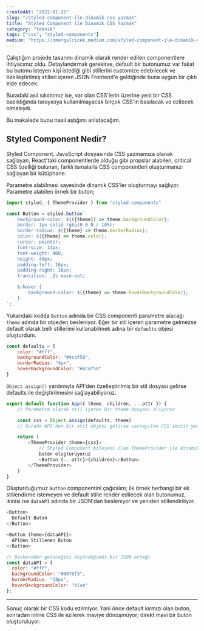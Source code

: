 ```yaml
---
createdAt: "2022-01-25"
slug: "/styled-component-ile-dinamik-css-yazmak"
title: "Styled Component ile Dinamik CSS Yazmak"
category: "teknik"
tags: ["css", "styled-components"]
medium: "https://omergulcicek.medium.com/styled-component-ile-dinamik-css-yazmak-8c8c8c8c8c8c"
---
```


Çalıştığım projede tasarımı dinamik olarak render edilen componentlere ihtiyacımız oldu. Detaylandırmak gerekirse, default bir butonumuz var fakat bu butonu isteyen kişi istediği gibi stillerini customize edebilecek ve özelleştirilmiş stilleri içeren JSON Frontend'e geldiğinde buna uygun bir çıktı elde edecek.

Buradaki asıl sıkıntımız ise, var olan CSS'lerin üzerine yeni bir CSS basıldığında tarayıcıya kullanılmayacak birçok CSS'in basılacak ve ezilecek olmasıydı.

Bu makalede bunu nasıl aştığımı anlatacağım.

## Styled Component Nedir?

Styled Component, JavaScript dosyasında CSS yazmamıza olanak sağlayan, React'taki componentlerde olduğu gibi propslar alabilen, critical CSS özelliği bulunan, farklı temalarla CSS componentleri oluşturmanızı sağlayan bir kütüphane.

Parametre alabilmesi sayesinde dinamik CSS'ler oluşturmayı sağlıyor. Parametre alabilen örnek bir buton;

```js
import styled, { ThemeProvider } from "styled-components"

const Button = styled.button`
    background-color: ${({theme}) => theme.backgroundColor};
    border: 1px solid rgba(0 0 0 / 10%);
    border-radius: ${{theme} => theme.borderRadius};
    color: ${{theme} => theme.color};
    cursor: pointer;
    font-size: 14px;
    font-weight: 400;
    height: 40px;
    padding-left: 16px;
    padding-right: 16px;
    transition: .2s ease-out;

    &:hover {
        background-color: ${{theme} => theme.hoverBackgroundColor};
    }
`;
```

Yukarıdaki kodda `Button` adında bir CSS componenti parametre alacağı `theme` adında bir objeden besleniyor. Eğer bir stil içeren parametre gelmezse default olarak belli stillerimi kullanabilmek adına bir `defaults` objesi oluşturdum.

```js
const defaults = {
	color: "#fff",
	backgroundColor: "#4caf50",
	borderRadius: "4px",
	hoverBackgroundColor: "#4caf50"
}
```

`Object.assign()` yardımıyla API'den özelleştirilmiş bir stil dosyası gelirse defaults ile değiştirilmesini sağlayabiliyoruz.

```js
export default function App({ theme, children, ...attr }) {
	// Parametre olarak stil içeren bir theme dosyası alıyoruz

	const css = Object.assign(defaults, theme)
	// Burada API'den bir stil objesi gelirse varsayılan CSS'imizin yerine geçmesini sağlıyoruz

	return (
		<ThemeProvider theme={css}>
			// Styled Component bileşeni olan ThemeProvider ile dinamik stilli bir
			buton oluşturuyoruz
			<Button {...attr}>{children}</Button>
		</ThemeProvider>
	)
}
```

Oluşturduğumuz `Button` componentini çağıralım; ilk örnek herhangi bir ek stillendirme istemeyen ve default stille render edilecek olan butonumuz, ikinisi ise `dataAPI` adında bir JSON'dan besleniyor ve yeniden stillendiriliyor.

```js
<Button>
  Default Buton
</Button>

<Button theme={dataAPI}>
  APIden Stillenen Buton
</Button>

// Backendden geleceğini düşündüğümüz bir JSON örneği
const dataAPI = {
  color: "#fff",
  backgroundColor: "#0070f3",
  borderRadius: "28px",
  hoverBackgroundColor: "blue"
};
```

---

Sonuç olarak bir CSS kodu ezilmiyor. Yani önce default kırmızı olan buton, sonradan inline CSS ile ezilerek maviye dönüşmüyor; direkt mavi bir buton oluşturuluyor.
